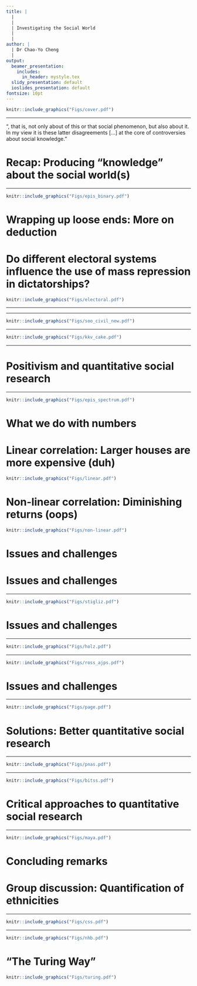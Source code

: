 ```yaml
---
title: |
  |
  |
  | Investigating the Social World
  |
  |
author: |
  | Dr Chao-Yo Cheng
  |
output:
  beamer_presentation:
    includes:
      in_header: mystyle.tex
  slidy_presentation: default
  ioslides_presentation: default
fontsize: 10pt
---
```


\begin{center}
\textbf{Lecture 4: Using Numbers}
\end{center}
\vspace{0.7cm}
```r
knitr::include_graphics("Figs/cover.pdf")
```

---

\vspace{0.2cm}
\begincols
  \begincol{.4\textwidth}
    \begin{figure}
    \centering
    \includegraphics[scale=0.3]{Figs/reed}
    \end{figure}
  \endcol
  \begincol{.5\textwidth}
  "\textbf{We have disagreements}, that is, not only about \textbf{how we establish the sheer existence} of this or that social phenomenon, but also about \textbf{how we can claim to correctly and effectively explain, criticize, or interpret} it. In my view it is these latter disagreements [...] at the core of controversies about social knowledge."
  \endcol
\endcols

# Recap: Producing "knowledge" about the social world(s)

\begin{itemize}
  \item Using theory in social research
  \vspace{0.1cm}
  \begin{itemize}
    \item The claims can \textbf{have different objectives}: Interpretation and/or explanation
    \item The claims can \textbf{take different forms}: Verbal, formal (mathematical), and combined
  \end{itemize}
  \vspace{0.4cm}
  \item Connecting theoretical claims with (empirical) observations
  \vspace{0.1cm}
  \begin{itemize}
    \item Induction: Using observations to \textbf{generate} theoretical possibilities
    \item Deduction: Using observations to \textbf{evaluate} theoretical predictions
    \item Abduction: Using observations to \textbf{challenge} existing theories
  \end{itemize}
  \vspace{0.4cm}
  \item Thinking through epistemology: Positivism v constructivism
\end{itemize}

---

\vspace{0.4cm}
```r
knitr::include_graphics("Figs/epis_binary.pdf")
```

# Wrapping up loose ends: More on deduction

\begin{itemize}
  \item Testing a theory v testing a hypothesis
  \vspace{0.1cm}
  \begin{itemize}
    \item A hypothesis is an "observable" implication we derive from our theoretical claims
    \item But the same may be explained by more than one theoretical conjecture
    \item To "formalize" the idea: Theory is the \textbf{sufficient} condition for the hypothesis, and rejecting the hypothesis does not mean we have to reject the theory
  \end{itemize}
  \vspace{0.3cm}
  \item Empirics for critical tests
  \vspace{0.1cm}
  \begin{itemize}
    \item Ruling out the rival or competing explanations
    \item Additional tests are needed to making a compelling theoretical claim based on your findings
    \item A good example is medical checks -- having a cold can mean so many different things
  \end{itemize}
\end{itemize}

# Do different electoral systems influence the use of mass repression in dictatorships?

\vspace{0.4cm}
```r
knitr::include_graphics("Figs/electoral.pdf")
```

---

\begin{itemize}
\small
  \item \textbf{Argument}
  \begin{itemize}
    \item Dictators use plurality or majoritarian systems to demonstrate control and signal invincibility
    \item Dictators use proportional representation (PR) to engineer political co-optation
  \end{itemize}
  \vspace{0.1cm}
  \item \textbf{Main hypothesis}: Electoral dictatorships using proportional representation are less repressive than other dictatorships
  \vspace{0.1cm}
  \item \textbf{Additional testable implications} for PR electoral dictatorships
  \begin{itemize}
    \item More electoral integrity
    \item More participation and non-ruling parties
    \item More selective or targeted repression
  \end{itemize}
  \vspace{0.1cm}
  \item \textbf{Empirics}: Case studies, multiple regression and causal inference (matching and instrumental variables)
\end{itemize}

---

\vspace{0.4cm}
```r
knitr::include_graphics("Figs/soo_civil_new.pdf")
```

---

```r
knitr::include_graphics("Figs/kkv_cake.pdf")
```
\vspace{0.2cm}
\begin{center}
\small
"\textbf{Quantitative and qualitative approaches are only different in style}, not in the fundamentals of scientific research. All research must be \textbf{systematic and scientific}. This books aims to show researchers (especially social scientists) how to approach studying phenomena and answering questions. Inference (descriptive or causal) is vitally important in defining social science research. There are four main components of research design: the research question, the theory, the data, and the use of the data."
\end{center}

---

\vspace{0.5cm}
\begin{itemize}
  \item Positivism and quantitative social research
  \vspace{1cm}
  \item What we do with numbers
  \vspace{1cm}
  \item Challenges and potential solutions
\end{itemize}

# Positivism and quantitative social research

\begin{itemize}
  \item Epistemology is about \textbf{how we perceive the world}, \textbf{what we seek to gain from our enquirers}, and \textbf{how we relate to the "researched."}
  \vspace{0.1cm}
  \begin{itemize}
    \item One reality v multiple realities? Is reality independent of our thoughts?
    \item Single, generalizable, and universal truth? 
    \item Are we independent of what we are studying -- the research "objects?"
  \end{itemize}
  \vspace{0.5cm}
  \item We may not be able to find a common ground, but in reality we are usually "somewhere in between"
  \vspace{0.1cm}
  \begin{itemize}
    \item The contrast between positivism and constructivism may \textbf{NOT} have much to do with the contrast between quantitative and qualitative
    \item The "rigor" of your research depends on how aware you are of what you attempt to do
    \item Quant research is neither (more) scientific nor (more) objective
  \end{itemize}
\end{itemize}

---

```r
knitr::include_graphics("Figs/epis_spectrum.pdf")
```

# What we do with numbers

\begin{itemize}
  \item According to \textbf{Edward Tufte}, statistics or quantitative methods are "techniques" that help us
  \vspace{0.1cm}
  \begin{itemize}
    \item answer the substantive questions
    \item squeeze the relevant information out of the (quantitative) data
    \item learn something new about the social world
  \end{itemize}
  \vspace{0.5cm}
  \vspace{0.2cm}
  \item According to \textbf{KKV}, the goal of statistics or quantitative methods is \textbf{inference}.
  \vspace{0.1cm}
  \begin{itemize}
    \item \textbf{Descriptive}: Use basic statistics (e.g., mean, median, and standard deviations) to describe noticeable patterns in the data
    \item \textbf{Statistical/causal}: Use statistical model (e.g., linear/non-linear regression) to assess the relationship between \textbf{explanatory} (or "independent") and \textbf{outcome} (or "dependent") variables
  \end{itemize}
\end{itemize}

# Linear correlation: Larger houses are more expensive (duh)

\vspace{0.2cm}
```r
knitr::include_graphics("Figs/linear.pdf")
```

# Non-linear correlation: Diminishing returns (oops)

\vspace{0.2cm}
```r
knitr::include_graphics("Figs/non-linear.pdf")
```

# Issues and challenges

\begin{itemize}
  \item How we quantify the social world matters
  \vspace{0.5cm}
  \item How we construct our data matters
  \vspace{0.5cm}
  \item How we estimate matters
\end{itemize}

# Issues and challenges

\begin{itemize}
  \item How we quantify the social world matters
  \vspace{0.1cm}
  \begin{itemize}
    \item Building and maintaining consensus over conceptualization and operationalization is hard (e.g., GDP and infant mortality)
    \item Existing measures may not be suitable for new political and socio-economic challenges/trends, such as development (Sitglitz, Sen, and Fitoussi 2010) and gender, sex and sexuality (Guyan 2022)
    \item Measurement usually requires extensive contextual knowledge (Rukmini S 2021)
  \end{itemize}
  \vspace{0.5cm}
  \item How we construct and process our data matters
  \vspace{0.5cm}
  \item How we estimate matters
\end{itemize}

---

\vspace{0.2cm}
```r
knitr::include_graphics("Figs/stigliz.pdf")
```
\vspace{0.3cm}
\begin{center}
\small
"\textbf{GDP should be dethroned}; ... each nation should select a \textbf{dashboard}, a limited set of metrics that would help steer it toward the future its citizens desired. ... \textbf{the dashboard would include metrics for health, sustainability and any other values that the people of a nation aspired to}, as well as for inequality, insecurity and other harms that they sought to diminish" (Stigliz 2020, \textit{Scientific American}).
\end{center}

# Issues and challenges

\begin{itemize}
  \item How we quantify the social world matters
  \vspace{0.5cm}
  \item How we construct and process our data matters
  \vspace{0.1cm}
  \begin{itemize}
    \item Data generation is not a neutral process
    \item States and organizations vary in their \textbf{incentives} and \textbf{capacity} in producing data (Liu 2009; Jerven 2013)
    \item Researchers may take explicit/implicit (or unreported) actions, such as sample selection, when they process their data prior to the analysis stage (Huntington-Klein et al 2020)
  \end{itemize}
  \vspace{0.5cm}
  \item How we estimate matters
\end{itemize}

---

\vspace{0.2cm}
```r
knitr::include_graphics("Figs/holz.pdf")
```

---

\vspace{0.2cm}
```r
knitr::include_graphics("Figs/ross_ajps.pdf")
```

# Issues and challenges

\begin{itemize}
  \item How we quantify the social world matters
  \vspace{0.5cm}
  \item How we construct and process our data matters
  \vspace{0.5cm}
  \item How we estimate the statistical relations matters
  \vspace{0.1cm}
  \begin{itemize}
    \item Careless research practice may create \textbf{biased} and \textbf{inefficient} results -- that is, the inferred results are (1) drastically different from the "true" value in the population and (2) the results are "unstable" due to high variance
    \item Linear or non-linear? Variable selection (garbage can)? Causality or correlation?
  \end{itemize}
\end{itemize}

---

\vspace{0.1cm}
```r
knitr::include_graphics("Figs/page.pdf")
```
\vspace{0.1cm}
\begin{center}
"Previous studies find the UN has no effect on the likelihood that the [fighting] parties will experience another crisis within five years, but they do not consider the issue of \textbf{endogeneity}, namely, \textbf{that the UN tends to get involved in the most violent and extreme cases}" (Fortna 2004, \textit{World Politics}).
\end{center}

# Solutions: Better quantitative social research

\begin{itemize}
  \item Replicability: Data and code sharing?
  \vspace{1cm}
  \item Transparency: Pre-analysis plan (PAP)?
  \vspace{1cm}
  \item Knowledge accumulation: Meta-analysis and systematic review?
  \vspace{1cm}
  \item Triangulation: Mixed- and multi-method research?
\end{itemize}

---

\vspace{0.1cm}
```r
knitr::include_graphics("Figs/pnas.pdf")
```
\vspace{0.1cm}
\begin{center}
\begin{scriptsize}
\textit{Proceedings of the National Academy of Sciences} (2022)
\end{scriptsize}
\end{center}

---

\vspace{0.2cm}
```r
knitr::include_graphics("Figs/bitss.pdf")
```
\vspace{0.1cm}
\begin{center}
\begin{scriptsize}
\url{https://www.bitss.org/}
\end{scriptsize}
\end{center}

# Critical approaches to quantitative social research

\begin{itemize}
  \item Incorporate "deep" (or "thick") qualitative knowledge into quantitative research (e.g., process tracing), such as \textbf{Poor Number} (Jerven 2013) and \textbf{Whole Numbers and Half Truths} (Rukmini S 2021)
  \vspace{0.2cm}
  \item Work with quantitative scholars to advance progressive and reform-oriented causes, such as \textbf{Maya Sen} (Harvard)
  \vspace{0.2cm}
  \item Question the underlying power dynamics of data generation, such as \textbf{The China Mirage} (Liu 2009) and \textbf{Data Feminism} (D'Ignazio and Klein 2020)
  \vspace{0.2cm}
  \item Challenge the presumed conceptualization and categorization in quantitative research, such as \textbf{The Skeptical Environmentalist} (Lomborg 2001), \textbf{Mismeasuring Our Lives} (Stiglitz et al 2010) and \textbf{Queer Data} (Guyan 2022)
\end{itemize}

---

\vspace{0.4cm}
```r
knitr::include_graphics("Figs/maya.pdf")
```
\vspace{0.4cm}
\begin{center}
\textbf{Black federal district judges are consistently overturned on appeal more often than their white colleagues}, even after the analysis accounts for other factors, such as professional experiences, education, and ABA's qualification rankings (Sen 2015, \textit{JLS}).
\end{center}

# Concluding remarks

\begin{itemize}
  \item Break the (positivist) (or scientific) myth of quantitative social research?
  \vspace{1cm}
  \item No more "lone-wolf" academics and/or researchers -- cross-border, multi-method and interdisciplinary knowledge co-production is key
  \vspace{1cm}
  \item The rise of computational social sciences: What is big data and how is different from the traditional "small" data?
\end{itemize}

# Group discussion: Quantification of ethnicities

\begin{itemize}
  \item Can and should we measure identity?
  \vspace{1cm}
  \item How have (quantitative) social researchers attempted to measure identity?
  \vspace{1cm}
  \item Several methods/techniques are discussed in the article. Which one do you prefer (or agree with)? And why?
  \vspace{1cm}
  \item Which scholar's comments do you find most compelling? And why?
\end{itemize}

---

```r
knitr::include_graphics("Figs/css.pdf")
```
\vspace{0.1cm}
\begin{center}
\begin{scriptsize}
\url{https://www.nature.com/collections/cadaddgige}
\end{scriptsize}
\end{center}

---

\vspace{0.2cm}
```r
knitr::include_graphics("Figs/nhb.pdf")
```
\vspace{0.1cm}
\begin{center}
\begin{scriptsize}
\textit{Nature Human Behavior} (2018)
\end{scriptsize}
\end{center}

# "The Turing Way"

\vspace{0.3cm}
```r
knitr::include_graphics("Figs/turing.pdf")
```
\vspace{0.1cm}
\begin{center}
\begin{scriptsize}
\url{https://the-turing-way.netlify.app/collaboration/collaboration}
\end{scriptsize}
\end{center}
